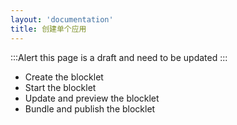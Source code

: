 ```yaml
---
layout: 'documentation'
title: 创建单个应用
---
```


:::Alert
this page is a draft and need to be updated
:::

- Create the blocklet
- Start the blocklet
- Update and preview the blocklet
- Bundle and publish the blocklet
